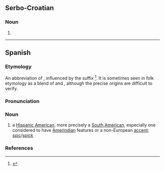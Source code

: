 ==Serbo-Croatian==

===Noun===
{{head|sh|noun form}}

# {{inflection of|sh|sudac||gen|p}}

----

==Spanish==

===Etymology===
An abbreviation of {{m|es|sudamericano|'''suda'''meri'''ca'''no|South American}}, influenced by the suffix {{m|es|-aco}}<ref>{{R:DRAE|entry=sudaca|id=Yd8e5OX}}</ref>. It is sometimes seen in folk etymology as a blend of {{m|es||sudamericano}} and {{m|es|caca}}, although the precise origins are difficult to verify.

===Pronunciation===
{{es-IPA}}

===Noun===
{{es-noun|mf}}

# {{lb|es|Spain|offensive|derogatory|vulgar|slang}} a [[Hispanic American]], more precisely a [[South American]], especially one considered to have [[Amerindian]] features or a non-European [[accent]]; [[spic]]/[[spick]]
#: {{syn|es|panchito}}

===References===
<references/>

{{cln|es|ethnic slurs}}